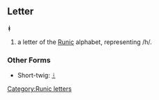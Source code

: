 ==Letter==
'''ᚼ'''

#a letter of the [[Runic]] alphabet, representing /h/.
===Other Forms===
*Short-twig: [[ᚽ]]
[[Category:Runic letters]]